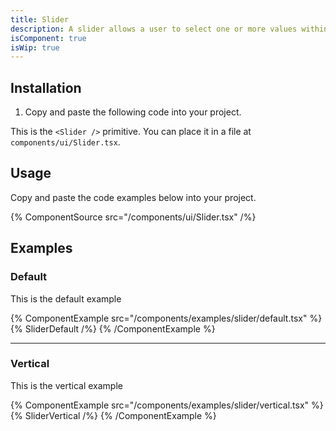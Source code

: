 ```yaml
---
title: Slider
description: A slider allows a user to select one or more values within a range.
isComponent: true
isWip: true
---
```


## Installation

1. Copy and paste the following code into your project.

This is the `<Slider />` primitive. You can place it in a file at `components/ui/Slider.tsx`.

## Usage

Copy and paste the code examples below into your project.

{% ComponentSource src="/components/ui/Slider.tsx" /%}

## Examples

### Default

This is the default example

{% ComponentExample src="/components/examples/slider/default.tsx" %}
{% SliderDefault /%}
{% /ComponentExample %}

---

### Vertical

This is the vertical example

{% ComponentExample src="/components/examples/slider/vertical.tsx" %}
{% SliderVertical /%}
{% /ComponentExample %}
